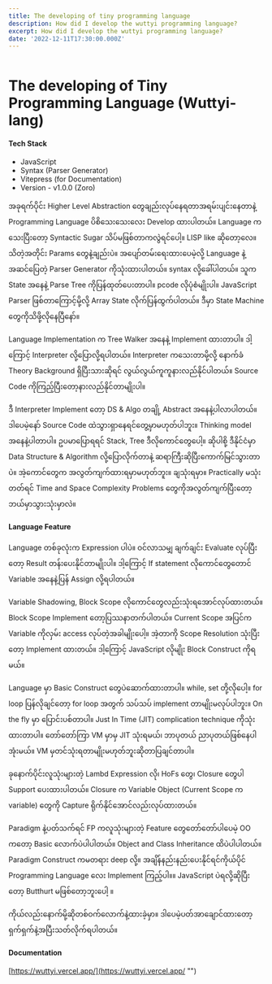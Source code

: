 ```yaml
---
title: The developing of tiny programming language
description: How did I develop the wuttyi programming language?
excerpt: How did I develop the wuttyi programming language?
date: '2022-12-11T17:30:00.000Z'
---
```


![](<> "")

# The developing of Tiny Programming Language (Wuttyi-lang)

#### Tech Stack

* JavaScript
* Syntax (Parser Generator)
* Vitepress (for Documentation)
* Version - v1.0.0 (Zoro)&#x20;

အခုရက်ပိုင်း Higher Level Abstraction တွေချည်းလုပ်နေရတာအရမ်းပျင်းနေတာနဲ့ Programming Language ပိစိသေးသေးလေး Develop ထားပါတယ်။ Language ကသေးပြီးတော့ Syntactic Sugar သိပ်မဖြစ်တာကလွဲရင်ပေါ့။ LISP like ဆိုတော့လေ။ သိတဲ့အတိုင်း Params တွေနဲ့ချည်းပဲ။ အပျော်တမ်းရေးထားပေမဲ့လို့ Language နဲ့အဆင်ပြေတဲ့ Parser Generator ကိုသုံးထားပါတယ်။ syntax လို့ခေါ်ပါတယ်။ သူက State အနေနဲ့ Parse Tree ကိုပြန်ထုတ်ပေးတာပါ။ pcode လိုပုံစံမျိုးပါ။ JavaScript Parser ဖြစ်ဝာာကြောင့်မို့လို့ Array State လိုက်ပြန်ထွက်ပါတယ်။ ဒီမှာ State Machine တွေကိုသိဖို့လိုနေပြီနော်။

Language Implementation က Tree Walker အနေနဲ့ Implement ထားတာပါ။ ဒါ့ကြောင့် Interpreter လို့ပြောလို့ရပါတယ်။ Interpreter ကသေးတာမို့လို့ နောက်ခံ Theory Background ရှိပြီးသားဆိုရင် လွယ်လွယ်ကူကူနားလည်နိုင်ပါတယ်။ Source Code ကိုကြည့်ပြီးတော့နားလည်နိုင်တာမျိုးပါ။

ဒီ Interpreter Implement တော့ DS & Algo တချို့ Abstract အနေနဲ့ပါလာပါတယ်။ ဒါပေမဲ့နော် Source Code ထဲသွားရှာနေရင်တွေ့မှာမဟုတ်ပါဘူး။ Thinking model အနေနဲ့ပါတာပါ။ ဥပမာပြောရရင် Stack, Tree ဒီလိုကောင်တွေပေါ့။ ဆိုပါစို့ ဒီနိုင်ငံမှာ Data Structure & Algorithm လို့ပြောလိုက်တာနဲ့ ဆရာကြီးဆိုပြီးကောက်မြင်သွားတာပဲ။ အဲ့ကောင်တွေက အလွတ်ကျက်ထားရမှာမဟုတ်ဘူး။ ချသုံးရမှာ။ Practically မသုံးတတ်ရင် Time and Space Complexity Problems တွေကိုအလွတ်‌ကျက်ပြီးတော့ ဘယ်မှာသွားသုံးမှာလဲ။&#x20;

#### Language Feature

Language တစ်ခုလုံးက Expression ပါပဲ။ ဝင်လာသမျှ ချက်ချင်း Evaluate လုပ်ပြီးတော့ Result တန်းပေးနိုင်တာမျိုးပါ။ ဒါ့ကြောင့် If statement လိုကောင်တွေတောင် Variable အနေနဲ့ပြန် Assign လို့ရ‌ပါတယ်။

Variable Shadowing, Block Scope လိုကောင်တွေလည်းသုံးရအောင်လုပ်ထားတယ်။ Block Scope Implement တော့ပြဿနာတက်ပါတယ်။ Current Scope အပြင်က Variable ကိုလှမ်း access လုပ်တဲ့အခါမျိုးပေါ့။ အဲ့တာကို Scope Resolution သုံးပြီးတော့ Implement ထားတယ်။ ဒါ့ကြောင့် JavaScript လိုမျိုး Block Construct ကိုရမယ်။

‌Language မှာ Basic Construct တွေပဲဆောက်ထားတာပါ။ while, set တို့လိုပေါ့။ for loop ပြန်လိုချင်တော့ for loop အတွက် သပ်သပ် implement တာမျိုးမလုပ်ပါဘူး။ On the fly မှာ ပြောင်းပစ်တာပါ။ Just In Time (JIT) complication technique ကိုသုံးထားတာပါ။ တော်တော်ကြာ VM မှာမှ JIT သုံးရမယ်၊ ဘာပုတယ် ညာပုတယ်ဖြစ်နေပါအုံးမယ်။ VM မှတင်သုံးရတာမျိုးမဟုတ်ဘူးဆိုတာပြချင်တာပါ။

ခုနောက်ပိုင်းလူသုံးများတဲ့ Lambd Expression လို၊ HoFs တွေ၊ Closure တွေပါ Support ပေးထားပါတယ်။ Closure က Variable Object (Current Scope က variable) တွေကို Capture ရိုက်နိုင်အောင်လည်းလုပ်ထားတယ်။

Paradigm နဲ့ပတ်သက်ရင် FP ကလူသုံးများတဲ့ Feature တွေတော်တော်ပါပေမဲ့ OO ကတော့ Basic လောက်ပဲပါပါတယ်။ Object and Class Inheritance ထိပဲပါပါတယ်။ Paradigm Construct ကမတရား deep လို့။ အချိန်နည်းနည်းပေးနိုင်ရင်ကိုယ်ပိုင် Programming Language လေး Implement ကြည့်ပါ။။ JavaScript ပဲရလို့ဆိုပြီးတော့ Butthurt မဖြစ်တော့ဘူးပေါ့ ။

ကိုယ်လည်းနောက်မို့ဆိုတစ်ဝက်လောက်နဲ့ထားခဲ့မှာ။ ဒါပေမဲ့ပတ်‌အာချောင်ထားတော့ရှက်ရှက်နဲ့အပြီးသတ်လိုက်ရပါတယ်။

#### Documentation

[https://wuttyi.vercel.app/](https://wuttyi.vercel.app/ "")
